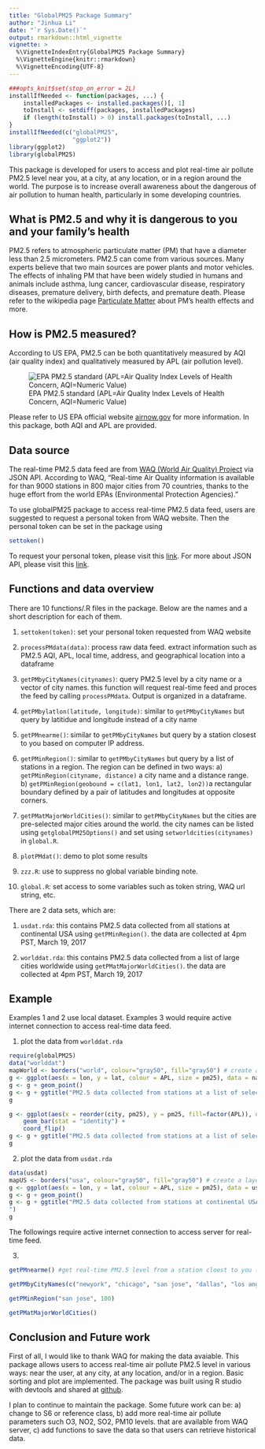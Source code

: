 ```yaml
---
title: "GlobalPM25 Package Summary"
author: "Jinhua Li"
date: "`r Sys.Date()`"
output: rmarkdown::html_vignette
vignette: >
  %\VignetteIndexEntry{GlobalPM25 Package Summary}
  %\VignetteEngine{knitr::rmarkdown}
  %\VignetteEncoding{UTF-8}
---
```


```r
###opts_knit$set(stop_on_error = 2L)
installIfNeeded <- function(packages, ...) {
    installedPackages <- installed.packages()[, 1]
    toInstall <- setdiff(packages, installedPackages)
    if (length(toInstall) > 0) install.packages(toInstall, ...)
}
installIfNeeded(c("globalPM25",
                  "ggplot2"))
library(ggplot2)
library(globalPM25)
```

This package is developed for users to access and plot real-time air pollute PM2.5 level near you, at a city, at any location, or in a region around the world. The purpose is to increase overall awareness about the dangerous of air pollution to human health, particularly in some developing countries. 


## What is PM2.5 and why it is dangerous to you and your family's health

PM2.5 refers to atmospheric particulate matter (PM) that have a diameter less than 2.5 micrometers. PM2.5 can come from various sources. Many experts believe that two main sources are power plants and motor vehicles. The effects of inhaling PM that have been widely studied in humans and animals include asthma, lung cancer, cardiovascular disease, respiratory diseases, premature delivery, birth defects, and premature death. Please refer to the wikipedia page [Particulate Matter](https://en.wikipedia.org/wiki/Particulates) about PM's health effects and more.  


## How is PM2.5 measured?

According to US EPA, PM2.5 can be both quantitatively measured by AQI  (air quality index) and qualitatively measured by APL (air pollution level). 

![EPA PM2.5 standard (APL=Air Quality Index Levels of Health Concern, AQI=Numeric Value)](EPApm25AQIOverview.png)

Please refer to US EPA official website [airnow.gov](https://airnow.gov/index.cfm?action=aqibasics.aqi) for more information. In this package, both AQI and APL are provided. 


## Data source 

The real-time PM2.5 data feed are from [WAQ (World Air Quality) Project](www.aqicn.org) via JSON API. According to WAQ, "Real-time Air Quality information is available for than 9000 stations in 800 major cities from 70 countries, thanks to the huge effort from the world EPAs (Environmental Protection Agencies)." 

To use globalPM25 package to access real-time PM2.5 data feed, users are suggested to request a personal token from WAQ website. Then the personal token can be set in the package using
```r
settoken()
```

To request your personal token, please visit this [link](http://aqicn.org/data-platform/token/). For more about JSON API, please visit this [link](http://aqicn.org/json-api/doc/).


## Functions and data overview 

There are 10 functions/.R files in the package. Below are the names and a short description for each of them.

1. `settoken(token)`: set your personal token requested from WAQ website

1. `processPMdata(data)`: process raw data feed. extract information such as PM2.5 AQI, APL, local time, address, and geographical location into a dataframe  

1. `getPMbyCityNames(citynames)`: query PM2.5 level by a city name or a vector of city names. this function will request real-time feed and proces the feed by calling `processPMdata`. Output is organized in a dataframe. 

1. `getPMbylatlon(latitude, longitude)`: similar to `getPMbyCityNames` but query by latitidue and longitude instead of a city name

1. `getPMnearme()`: similar to `getPMbyCityNames` but query by a station closest to you based on computer IP address.  

1. `getPMinRegion()`: similar to `getPMbyCityNames` but query by a list of stations in a region. The region can be defined in two ways: a) `getPMinRegion(cityname, distance)` a city name and a distance range. b) `getPMinRegion(geobound = c(lat1, lon1, lat2, lon2))`a rectangular boundary defined by a pair of latitudes and longitudes at opposite corners. 

1. `getPMatMajorWorldCities()`: similar to `getPMbyCityNames` but the cities are pre-selected major cities around the world. the city names can be listed using `getglobalPM25Options()` and set using `setworldcities(citynames)` in `global.R`. 

1. `plotPMdat()`: demo to plot some results

1. `zzz.R`: use to suppress no global variable binding note. 

1. `global.R`: set access to some variables such as token string, WAQ url string, etc.

There are 2 data sets, which are:

1. `usdat.rda`: this contains PM2.5 data collected from all stations at continental USA using `getPMinRegion()`. the data are collected at 4pm PST, March 19, 2017

1. `worlddat.rda`: this contains PM2.5 data collected from a list of large cities worldwide using `getPMatMajorWorldCities()`. the data are collected at 4pm PST, March 19, 2017

## Example

Examples 1 and 2 use local dataset. Examples 3 would require active internet connection to access real-time data feed. 


1. plot the data from `worlddat.rda`
```r
require(globalPM25)
data("worlddat")
mapWorld <- borders("world", colour="gray50", fill="gray50") # create a layer of borders
g <- ggplot(aes(x = lon, y = lat, colour = APL, size = pm25), data = na.omit(worlddat)) +   mapWorld
g <- g + geom_point()
g <- g + ggtitle("PM2.5 data collected from stations at a list of selected cities worldwide; \n the data are sampled at 4pm PST, March 19, 2017")
g
```

```r
g <- ggplot(aes(x = reorder(city, pm25), y = pm25, fill=factor(APL)), data = na.omit(worlddat)) +
    geom_bar(stat = "identity") +
    coord_flip()
g <- g + ggtitle("PM2.5 data collected from stations at a list of selected cities worldwide; \n the data are sampled at 4pm PST, March 19, 2017")
g
```


2. plot the data from `usdat.rda`
```r
data(usdat)
mapUS <- borders("usa", colour="gray50", fill="gray50") # create a layer of borders
g <- ggplot(aes(x = lon, y = lat, colour = APL, size = pm25), data = usdat) +   mapUS
g <- g + geom_point()
g <- g + ggtitle("PM2.5 data collected from stations at continental USA; \n the data are sampled at 4pm PST, March 19, 2017
")
g
```


The followings require active internet connection to access server for real-time feed. 

3. 
```r
getPMnearme() #get real-time PM2.5 level from a station cloest to you (base on your computer ip address)
```
```r
getPMbyCityNames(c("newyork", "chicago", "san jose", "dallas", "los angeles"))
```

```r
getPMinRegion("san jose", 100)
```

```r
getPMatMajorWorldCities()
```


## Conclusion and Future work
First of all, I would like to thank WAQ for making the data avaiable. This package allows users to access real-time air pollute PM2.5 level in various ways: near the user, at any city, at any location, and/or in a region. Basic sorting and plot are implemented. The package was built using R studio with devtools and shared at [github](https://github.com/jinhuali/globalPM25). 

I plan to continue to maintain the package. Some future work can be: a) change to S6 or reference class, b) add more real-time air pollute parameters such O3, NO2, SO2, PM10 levels. that are available from WAQ server, c) add functions to save the data so that users can retrieve historical data. 

